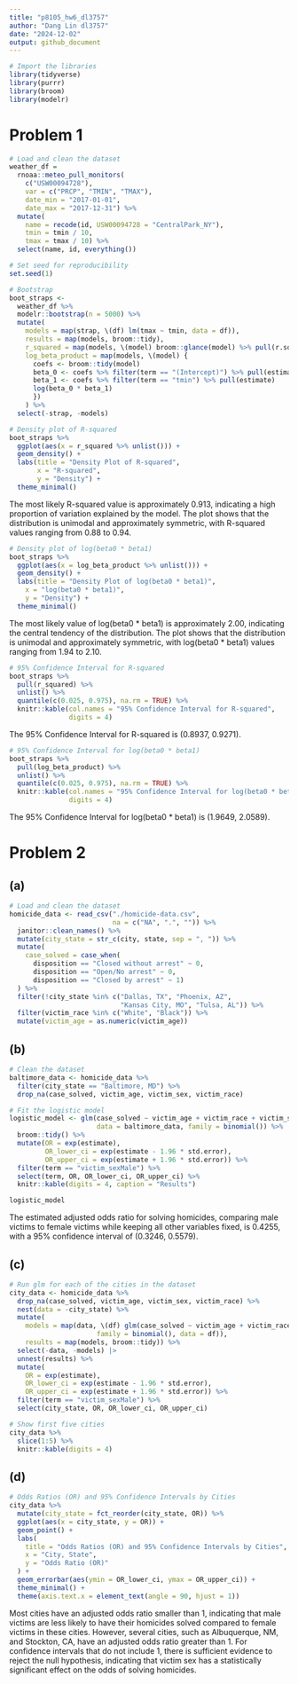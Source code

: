 ```yaml
---
title: "p8105_hw6_dl3757"
author: "Dang Lin dl3757"
date: "2024-12-02"
output: github_document
---
```


```r
# Import the libraries
library(tidyverse)
library(purrr)
library(broom)
library(modelr)
```

# Problem 1
```r
# Load and clean the dataset
weather_df = 
  rnoaa::meteo_pull_monitors(
    c("USW00094728"),
    var = c("PRCP", "TMIN", "TMAX"), 
    date_min = "2017-01-01",
    date_max = "2017-12-31") %>%
  mutate(
    name = recode(id, USW00094728 = "CentralPark_NY"),
    tmin = tmin / 10,
    tmax = tmax / 10) %>%
  select(name, id, everything())
```

```r
# Set seed for reproducibility
set.seed(1)

# Bootstrap
boot_straps <- 
  weather_df %>% 
  modelr::bootstrap(n = 5000) %>% 
  mutate(
    models = map(strap, \(df) lm(tmax ~ tmin, data = df)),
    results = map(models, broom::tidy), 
    r_squared = map(models, \(model) broom::glance(model) %>% pull(r.squared)),
    log_beta_product = map(models, \(model) {
      coefs <- broom::tidy(model)
      beta_0 <- coefs %>% filter(term == "(Intercept)") %>% pull(estimate)
      beta_1 <- coefs %>% filter(term == "tmin") %>% pull(estimate)
      log(beta_0 * beta_1)
      })
    ) %>% 
  select(-strap, -models)
```

```r
# Density plot of R-squared
boot_straps %>%
  ggplot(aes(x = r_squared %>% unlist())) +
  geom_density() +
  labs(title = "Density Plot of R-squared", 
       x = "R-squared", 
       y = "Density") + 
  theme_minimal()
```

The most likely R-squared value is approximately 0.913, indicating a high proportion of variation explained by the model. The plot shows that the distribution is unimodal and approximately symmetric, with R-squared values ranging from 0.88 to 0.94. 

```r
# Density plot of log(beta0 * beta1)
boot_straps %>%
  ggplot(aes(x = log_beta_product %>% unlist())) +
  geom_density() + 
  labs(title = "Density Plot of log(beta0 * beta1)",
    x = "log(beta0 * beta1)",
    y = "Density") + 
  theme_minimal()
```

The most likely value of log(beta0 * beta1) is approximately 2.00, indicating the central tendency of the distribution. The plot shows that the distribution is unimodal and approximately symmetric, with log(beta0 * beta1) values ranging from 1.94 to 2.10.

```r
# 95% Confidence Interval for R-squared
boot_straps %>%
  pull(r_squared) %>% 
  unlist() %>%
  quantile(c(0.025, 0.975), na.rm = TRUE) %>% 
  knitr::kable(col.names = "95% Confidence Interval for R-squared", 
               digits = 4)
```

The 95% Confidence Interval for R-squared is (0.8937, 0.9271).

```r
# 95% Confidence Interval for log(beta0 * beta1)
boot_straps %>%
  pull(log_beta_product) %>% 
  unlist() %>%
  quantile(c(0.025, 0.975), na.rm = TRUE) %>% 
  knitr::kable(col.names = "95% Confidence Interval for log(beta0 * beta1)", 
               digits = 4)
```

The 95% Confidence Interval for log(beta0 * beta1) is (1.9649, 2.0589).

# Problem 2
## (a)
```r
# Load and clean the dataset
homicide_data <- read_csv("./homicide-data.csv", 
                          na = c("NA", ".", "")) %>% 
  janitor::clean_names() %>% 
  mutate(city_state = str_c(city, state, sep = ", ")) %>% 
  mutate(
    case_solved = case_when(
      disposition == "Closed without arrest" ~ 0,
      disposition == "Open/No arrest" ~ 0,
      disposition == "Closed by arrest" ~ 1)
  ) %>%
  filter(!city_state %in% c("Dallas, TX", "Phoenix, AZ", 
                            "Kansas City, MO", "Tulsa, AL")) %>% 
  filter(victim_race %in% c("White", "Black")) %>%
  mutate(victim_age = as.numeric(victim_age))
```

## (b)
```r
# Clean the dataset
baltimore_data <- homicide_data %>%
  filter(city_state == "Baltimore, MD") %>% 
  drop_na(case_solved, victim_age, victim_sex, victim_race)

# Fit the logistic model
logistic_model <- glm(case_solved ~ victim_age + victim_race + victim_sex, 
                      data = baltimore_data, family = binomial()) %>% 
  broom::tidy() %>% 
  mutate(OR = exp(estimate), 
         OR_lower_ci = exp(estimate - 1.96 * std.error), 
         OR_upper_ci = exp(estimate + 1.96 * std.error)) %>% 
  filter(term == "victim_sexMale") %>% 
  select(term, OR, OR_lower_ci, OR_upper_ci) %>%
  knitr::kable(digits = 4, caption = "Results")

logistic_model
```

The estimated adjusted odds ratio for solving homicides, comparing male victims to female victims while keeping all other variables fixed, is 0.4255, with a 95% confidence interval of (0.3246, 0.5579).

## (c)
```r
# Run glm for each of the cities in the dataset
city_data <- homicide_data %>%
  drop_na(case_solved, victim_age, victim_sex, victim_race) %>% 
  nest(data = -city_state) %>% 
  mutate(
    models = map(data, \(df) glm(case_solved ~ victim_age + victim_race + victim_sex, 
                      family = binomial(), data = df)), 
    results = map(models, broom::tidy)) %>%
  select(-data, -models) |> 
  unnest(results) %>% 
  mutate(
    OR = exp(estimate), 
    OR_lower_ci = exp(estimate - 1.96 * std.error), 
    OR_upper_ci = exp(estimate + 1.96 * std.error)) %>% 
  filter(term == "victim_sexMale") %>% 
  select(city_state, OR, OR_lower_ci, OR_upper_ci)

# Show first five cities
city_data %>% 
  slice(1:5) %>% 
  knitr::kable(digits = 4)
```

## (d)
```r
# Odds Ratios (OR) and 95% Confidence Intervals by Cities
city_data %>% 
  mutate(city_state = fct_reorder(city_state, OR)) %>% 
  ggplot(aes(x = city_state, y = OR)) + 
  geom_point() + 
  labs(
    title = "Odds Ratios (OR) and 95% Confidence Intervals by Cities",
    x = "City, State",
    y = "Odds Ratio (OR)"
  ) +
  geom_errorbar(aes(ymin = OR_lower_ci, ymax = OR_upper_ci)) + 
  theme_minimal() + 
  theme(axis.text.x = element_text(angle = 90, hjust = 1))
```

Most cities have an adjusted odds ratio smaller than 1, indicating that male victims are less likely to have their homicides solved compared to female victims in these cities. However, several cities, such as Albuquerque, NM, and Stockton, CA, have an adjusted odds ratio greater than 1. For confidence intervals that do not include 1, there is sufficient evidence to reject the null hypothesis, indicating that victim sex has a statistically significant effect on the odds of solving homicides. 
